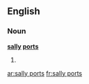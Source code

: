 ==English==

===Noun===
'''[[sally]] [[port]]s'''

# {{plural of|[[sally port]]}}

[[ar:sally ports]]
[[fr:sally ports]]